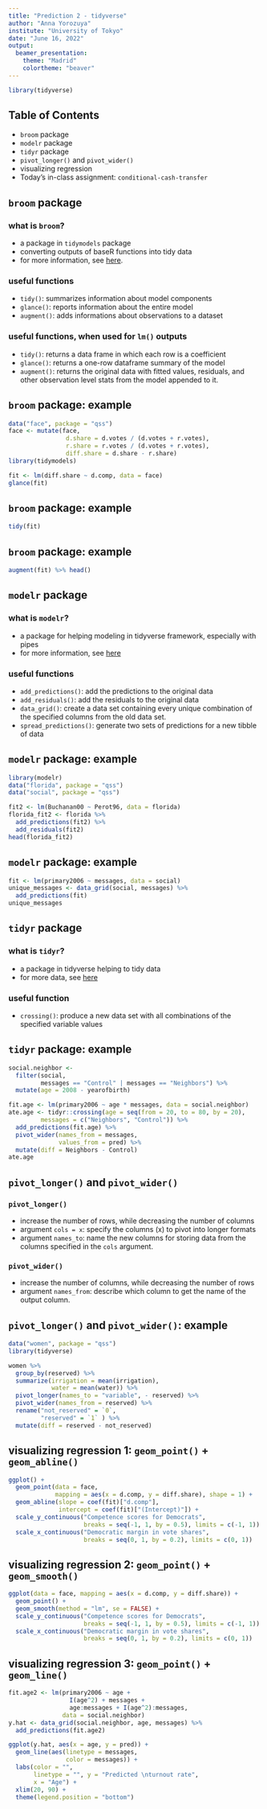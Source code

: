 ```yaml
---
title: "Prediction 2 - tidyverse"
author: "Anna Yorozuya"
institute: "University of Tokyo"
date: "June 16, 2022"
output: 
  beamer_presentation:
    theme: "Madrid"
    colortheme: "beaver"
---
```


```r
library(tidyverse)
```

## Table of Contents
- `broom` package
- `modelr` package
- `tidyr` package
- `pivot_longer()` and `pivot_wider()`
- visualizing regression
- Today's in-class assignment: `conditional-cash-transfer`


## `broom` package
### what is `broom`?
- a package in `tidymodels` package
- converting outputs of baseR functions into tidy data
- for more information, see [here](https://broom.tidymodels.org/index.html).

### useful functions
- `tidy()`: summarizes information about model components
- `glance()`: reports information about the entire model
- `augment()`: adds informations about observations to a dataset

### useful functions, when used for `lm()` outputs
- `tidy()`: returns a data frame in which each row is a coefficient
- `glance()`: returns a one-row dataframe summary of the model
- `augment()`: returns the original data with fitted values, residuals, and other observation level stats from the model appended to it.


## `broom` package: example
```r
data("face", package = "qss")
face <- mutate(face,
                d.share = d.votes / (d.votes + r.votes),
                r.share = r.votes / (d.votes + r.votes),
                diff.share = d.share - r.share)
library(tidymodels)
```

\tiny
```r
fit <- lm(diff.share ~ d.comp, data = face)
glance(fit)
```

## `broom` package: example
\small
```r
tidy(fit)
```

## `broom` package: example
\tiny
```r
augment(fit) %>% head()
```


## `modelr` package
### what is `modelr`?
- a package for helping modeling in tidyverse framework, especially with pipes
- for more information, see [here](https://r4ds.had.co.nz/model-basics.html)

### useful functions
- `add_predictions()`: add the predictions to the original data
- `add_residuals()`: add the residuals to the original data
- `data_grid()`: create a data set containing every unique combination of the specified columns from the old data set.
- `spread_predictions()`: generate two sets of predictions for a new tibble of data

## `modelr` package: example
```r
library(modelr)
data("florida", package = "qss")
data("social", package = "qss")
```
\tiny
```r
fit2 <- lm(Buchanan00 ~ Perot96, data = florida)
florida_fit2 <- florida %>%
  add_predictions(fit2) %>%
  add_residuals(fit2)
head(florida_fit2)
```
## `modelr` package: example
\small
```r
fit <- lm(primary2006 ~ messages, data = social)
unique_messages <- data_grid(social, messages) %>%
  add_predictions(fit)
unique_messages
```


## `tidyr` package
### what is `tidyr`?
- a package in tidyverse helping to tidy data
- for more data, see [here](https://r4ds.had.co.nz/tidy-data.html) 

### useful function
- `crossing()`: produce a new data set with all combinations of the specified variable values

## `tidyr` package: example
```r
social.neighbor <- 
  filter(social, 
         messages == "Control" | messages == "Neighbors") %>%
  mutate(age = 2008 - yearofbirth)
```
\small
```r
fit.age <- lm(primary2006 ~ age * messages, data = social.neighbor)
ate.age <- tidyr::crossing(age = seq(from = 20, to = 80, by = 20),
         messages = c("Neighbors", "Control")) %>%
  add_predictions(fit.age) %>%
  pivot_wider(names_from = messages,
              values_from = pred) %>%
  mutate(diff = Neighbors - Control)
ate.age
```

## `pivot_longer()` and `pivot_wider()`
### `pivot_longer()`
- increase the number of rows, while decreasing the number of columns
- argument `cols = x`: specify the columns (x) to pivot into longer formats
- argument `names_to`: name the new columns for storing data from the columns specified in the `cols` argument.

### `pivot_wider()`
- increase the number of columns, while decreasing the number of rows
- argument `names_from`: describe which column to get the name of the output column.

## `pivot_longer()` and `pivot_wider()`: example
```r
data("women", package = "qss")
library(tidyverse)
```
```r
women %>%
  group_by(reserved) %>%
  summarize(irrigation = mean(irrigation),
            water = mean(water)) %>%
  pivot_longer(names_to = "variable", - reserved) %>%
  pivot_wider(names_from = reserved) %>%
  rename("not_reserved" = `0`,
         "reserved" = `1` ) %>%
  mutate(diff = reserved - not_reserved)
```
    

## visualizing regression 1: `geom_point()` + `geom_abline()`
\tiny
```r
ggplot() +
  geom_point(data = face,
             mapping = aes(x = d.comp, y = diff.share), shape = 1) +
  geom_abline(slope = coef(fit)["d.comp"],
              intercept = coef(fit)["(Intercept)"]) +
  scale_y_continuous("Competence scores for Democrats",
                     breaks = seq(-1, 1, by = 0.5), limits = c(-1, 1)) +
  scale_x_continuous("Democratic margin in vote shares",
                     breaks = seq(0, 1, by = 0.2), limits = c(0, 1)) 
```

## visualizing regression 2: `geom_point()` + `geom_smooth()`
\tiny
```r
ggplot(data = face, mapping = aes(x = d.comp, y = diff.share)) +
  geom_point() +
  geom_smooth(method = "lm", se = FALSE) + 
  scale_y_continuous("Competence scores for Democrats",
                     breaks = seq(-1, 1, by = 0.5), limits = c(-1, 1)) +
  scale_x_continuous("Democratic margin in vote shares",
                     breaks = seq(0, 1, by = 0.2), limits = c(0, 1)) 
```

## visualizing regression 3: `geom_point()` + `geom_line()`
\tiny
```r
fit.age2 <- lm(primary2006 ~ age + 
                 I(age^2) + messages +
                 age:messages + I(age^2):messages, 
               data = social.neighbor)
y.hat <- data_grid(social.neighbor, age, messages) %>%
  add_predictions(fit.age2)
```
```r
ggplot(y.hat, aes(x = age, y = pred)) +
  geom_line(aes(linetype = messages,
                color = messages)) +
  labs(color = "",
       linetype = "", y = "Predicted \nturnout rate",
       x = "Age") +
  xlim(20, 90) +
  theme(legend.position = "bottom")
```
